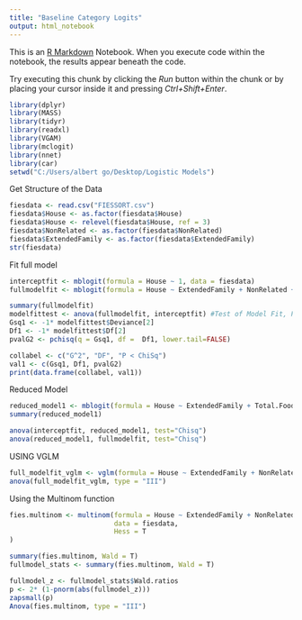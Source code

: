 ---
title: "Baseline Category Logits"
output: html_notebook
---

This is an [R Markdown](http://rmarkdown.rstudio.com) Notebook. When you execute code within the notebook, the results appear beneath the code. 

Try executing this chunk by clicking the *Run* button within the chunk or by placing your cursor inside it and pressing *Ctrl+Shift+Enter*. 

```{r}
library(dplyr)
library(MASS)
library(tidyr)
library(readxl)
library(VGAM)
library(mclogit)
library(nnet)
library(car)
setwd("C:/Users/albert go/Desktop/Logistic Models")
```


Get Structure of the Data

```{r}
fiesdata <- read.csv("FIESSORT.csv")
fiesdata$House <- as.factor(fiesdata$House)
fiesdata$House <- relevel(fiesdata$House, ref = 3)
fiesdata$NonRelated <- as.factor(fiesdata$NonRelated)
fiesdata$ExtendedFamily <- as.factor(fiesdata$ExtendedFamily)
str(fiesdata)
```

Fit full model
```{r}
interceptfit <- mblogit(formula = House ~ 1, data = fiesdata)
fullmodelfit <- mblogit(formula = House ~ ExtendedFamily + NonRelated + Total.Food.Expenditure + Clothing..Footwear.and.Other.Wea + Housing.and.water.Expenditure + Medical.Care.Expenditure + Transportation.Expenditure + Communication.Expenditure + Education.Expenditure, data = fiesdata)
```
```{r}
summary(fullmodelfit)
modelfittest <- anova(fullmodelfit, interceptfit) #Test of Model Fit, Produce the G^2 Statistic 
Gsq1 <- -1* modelfittest$Deviance[2]
Df1 <- -1* modelfittest$Df[2]
pvalG2 <- pchisq(q = Gsq1, df =  Df1, lower.tail=FALSE)

collabel <- c("G^2", "DF", "P < ChiSq")
val1 <- c(Gsq1, Df1, pvalG2)
print(data.frame(collabel, val1))
```



Reduced Model

```{r}
reduced_model1 <- mblogit(formula = House ~ ExtendedFamily + Total.Food.Expenditure + Clothing..Footwear.and.Other.Wea + Housing.and.water.Expenditure + Medical.Care.Expenditure + Transportation.Expenditure + Communication.Expenditure, data = fiesdata)
summary(reduced_model1)
```

```{r}
anova(interceptfit, reduced_model1, test="Chisq")
anova(reduced_model1, fullmodelfit, test="Chisq")
```

USING VGLM

```{r}
full_modelfit_vglm <- vglm(formula = House ~ ExtendedFamily + NonRelated + Total.Food.Expenditure + Clothing..Footwear.and.Other.Wea + Housing.and.water.Expenditure + Medical.Care.Expenditure + Transportation.Expenditure + Communication.Expenditure + Education.Expenditure, data = fiesdata, family = "multinomial" )
anova(full_modelfit_vglm, type = "III")
```
Using the Multinom function
```{r}
fies.multinom <- multinom(formula = House ~ ExtendedFamily + NonRelated + Total.Food.Expenditure + Clothing..Footwear.and.Other.Wea + Housing.and.water.Expenditure + Medical.Care.Expenditure + Transportation.Expenditure + Communication.Expenditure + Education.Expenditure,
                          data = fiesdata,
                          Hess = T
)
```
```{r}
summary(fies.multinom, Wald = T)
fullmodel_stats <- summary(fies.multinom, Wald = T)
```

```{r}
fullmodel_z <- fullmodel_stats$Wald.ratios
p <- 2* (1-pnorm(abs(fullmodel_z)))
zapsmall(p)
Anova(fies.multinom, type = "III")
```

